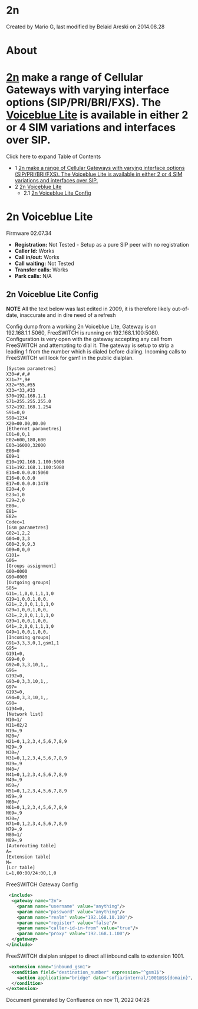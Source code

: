 
# 2n 

 Created by  Mario G, last modified by  Belaid Areski on 2014.08.28

# About

# [2n](http://2n.cz/) make a range of Cellular Gateways with varying interface options (SIP/PRI/BRI/FXS). The [Voiceblue Lite](http://www.2n.cz/products/gsm%5Fgateways/voip%5Fgsm%5Fgateway/voiceblue%5Fvoip%5Fgsm%5Fgateway.html) is available in either 2 or 4 SIM variations and interfaces over SIP.

  
Click here to expand Table of Contents

* 1 [2n make a range of Cellular Gateways with varying interface options (SIP/PRI/BRI/FXS). The Voiceblue Lite is available in either 2 or 4 SIM variations and interfaces over SIP.](#2n-voiceblue-lite-config)
* 2 [2n Voiceblue Lite](#2n-voiceblue-lite)  
   * 2.1 [2n Voiceblue Lite Config](#2n-voiceblue-lite-config)

# 2n Voiceblue Lite

Firmware 02.07.34

* **Registration:** Not Tested - Setup as a pure SIP peer with no registration
* **Caller Id:** Works
* **Call in/out:** Works
* **Call waiting:** Not Tested
* **Transfer calls:** Works
* **Park calls:** N/A

## 2n Voiceblue Lite Config

**NOTE** All the text below was last edited in 2009, it is therefore likely out-of-date, inaccurate and in dire need of a refresh

Config dump from a working 2n Voiceblue Lite, Gateway is on 192.168.1.1:5060, FreeSWITCH is running on 192.168.1.100:5080\. Configuration is very open with the gateway accepting any call from FreeSWITCH and attempting to dial it. The gateway is setup to strip a leading 1 from the number which is dialed before dialing. Incoming calls to FreeSWITCH will look for gsm1 in the public dialplan.

```xml
[System parametres]
X30=#,#,#
X31=7*,9#
X32=*55,#55
X33=*33,#33
S70=192.168.1.1
S71=255.255.255.0
S72=192.168.1.254
S91=0,0
S98=1234
X20=00.00,00.00
[Ethernet parametres]
E01=8,0,1
E02=600,180,600
E03=16000,32000
E08=0
E09=1
E10=192.168.1.100:5060
E11=192.168.1.100:5080
E14=0.0.0.0:5060
E16=0.0.0.0
E17=0.0.0.0:3478
E20=4,0
E23=1,0
E29=2,0
E80=,
E81=
E82=
Codec=1
[Gsm parametres]
G02=1,2,2
G04=0,3,3
G08=2,9,9,3
G09=0,0,0
G101=
G06=
[Groups assignment]
G00=0000
G90=0000
[Outgoing groups]
S85=
G11=,1,0,0,1,1,1,0
G19=1,0,0,1,0,0,
G21=,2,0,0,1,1,1,0
G29=1,0,0,1,0,0,
G31=,2,0,0,1,1,1,0
G39=1,0,0,1,0,0,
G41=,2,0,0,1,1,1,0
G49=1,0,0,1,0,0,
[Incoming groups]
G91=3,3,3,0,1,gsm1,1
G95=
G191=0,
G99=0,0
G92=0,3,3,10,1,,
G96=
G192=0,
G93=0,3,3,10,1,,
G97=
G193=0,
G94=0,3,3,10,1,,
G98=
G194=0,
[Network list]
N10=1/
N11=02/2
N19=,9
N20=/
N21=0,1,2,3,4,5,6,7,8,9
N29=,9
N30=/
N31=0,1,2,3,4,5,6,7,8,9
N39=,9
N40=/
N41=0,1,2,3,4,5,6,7,8,9
N49=,9
N50=/
N51=0,1,2,3,4,5,6,7,8,9
N59=,9
N60=/
N61=0,1,2,3,4,5,6,7,8,9
N69=,9
N70=/
N71=0,1,2,3,4,5,6,7,8,9
N79=,9
N80=1/
N89=,9
[Autorouting table]
A=
[Extension table]
M=
[Lcr table]
L=1,00:00/24:00,1,0
```

FreeSWITCH Gateway Config

```xml
 <include>
  <gateway name="2n">
    <param name="username" value="anything"/>
    <param name="password" value="anything"/>
    <param name="realm" value="192.168.10.100"/>
    <param name="register" value="false"/>
    <param name="caller-id-in-from" value="true"/>
    <param name="proxy" value="192.168.1.100"/>
  </gateway>
</include> 
```

FreeSWITCH dialplan snippet to direct all inbound calls to extension 1001.

```xml
 <extension name="inbound_gsm1">
  <condition field="destination_number" expression="^gsm1$">
    <action application="bridge" data="sofia/internal/1001@$${domain}"/>
  </condition>
</extension>
```

Document generated by Confluence on nov 11, 2022 04:28
